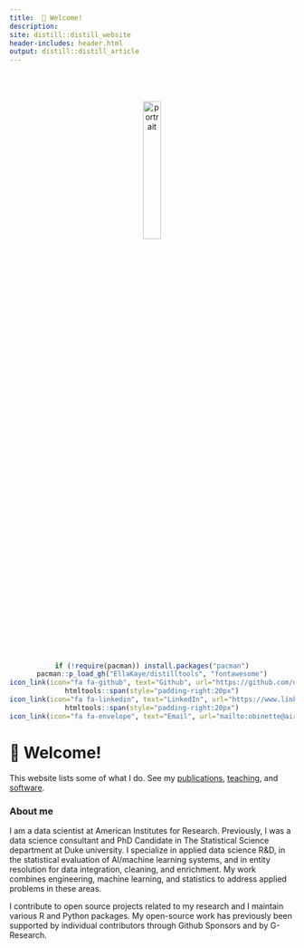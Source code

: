 ```yaml
---
title: 	👋 Welcome!
description:
site: distill::distill_website
header-includes: header.html
output: distill::distill_article
---
```


  <link rel="stylesheet" href="custom.css">


<center>
<img src="media/portrait5.jpg" alt="portrait" width="25%" style="border-radius: 3%; margin-top:10%">
</center>

<center>
```r
if (!require(pacman)) install.packages("pacman")
pacman::p_load_gh("EllaKaye/distilltools", "fontawesome")
icon_link(icon="fa fa-github", text="Github", url="https://github.com/olivierbinette")
htmltools::span(style="padding-right:20px")
icon_link(icon="fa fa-linkedin", text="LinkedIn", url="https://www.linkedin.com/in/olivier-binette/")
htmltools::span(style="padding-right:20px")
icon_link(icon="fa fa-envelope", text="Email", url="mailto:obinette@air.org")
```

</center>
 
# 👋 Welcome!

This website lists some of what I do. See my [publications](./research.html), [teaching](./teaching.html), and [software](./software.html).

### About me

I am a data scientist at American Institutes for Research. Previously, I was a data science consultant and PhD Candidate in The Statistical Science department at Duke university. I specialize in applied data science R&D, in the statistical evaluation of AI/machine learning systems, and in entity resolution for data integration, cleaning, and enrichment. My work combines engineering, machine learning, and statistics to address applied problems in these areas.

I contribute to open source projects related to my research and I maintain various R and Python packages. My open-source work has previously been supported by individual contributors through Github Sponsors and by G-Research.


<!--During Spring 2022, I was working as a Data Scientist intern at the [Intact Financial Corporation](https://en.wikipedia.org/wiki/Intact_Financial). I was part of the Rating Revolution team which develops machine learning models to improve the pricing of insurance products. 
<!--During Summer 2022, I will be working as a Data Scientist intern at the [American Institutes for Research](https://en.wikipedia.org/wiki/American_Institutes_for_Research) for a contract with the U.S. Patents and Trademarks Office.

During Summer 2022, I was working as a Data Scientist/Researcher Intern at the [American Institutes for Research](https://www.air.org/). I worked on the entity resolution algorithms used for [PatentsView.org](https://patentsview.org/), a patents knowledge discovery platform led by the Office of the Chief Economist at the U.S. Patent & Trademark Office. I developed novel evaluation methodology for entity resolution systems (see [our paper](media/PatentsView_Evaluation.pdf)).


In my free time, I enjoy contributing to the academic community at Duke. I have been a research coordinator for the [Duke GPSG Community Pantry](https://gpsg.duke.edu/resources-for-students/community-pantry/), webmaster for the [Record Linkage Interest Group](https://sites.google.com/view/rlig), and a mentor for the Twoples directed reading program. I have also worked with the Duke Applied Machine Learning Group and the Data+ program as a project manager. Additionally, I regularly mentor undergraduate students working on research projects with me.

I work on open source projects related to my research and I maintain various R and Python packages. My open-source work has been supported by individual contributors through [Github Sponsors](https://github.com/sponsors/olivierbinette) and by [G-Research](https://www.gresearch.co.uk/article/g-research-february-grant-winners/).


### Meet With Me

Book a time to talk.

<iframe width='100%' height='600px' src='https://olivierbinette.zohobookings.com/portal-embed#/customer/1' frameborder='0' allowfullscreen='' > </iframe>

-->
